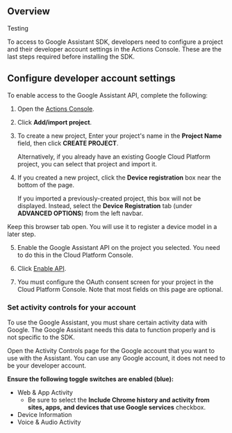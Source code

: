 ## Overview

<div class="note">Testing</div>

To access to Google Assistant SDK, developers need to configure a project
and their developer account settings in the Actions Console. These are the last
steps required before installing the SDK.

## Configure developer account settings

To enable access to the Google Assistant API, complete the following:

1.  Open the [Actions Console](https://console.actions.google.com/).

2.  Click **Add/import project**.

3.  To create a new project, Enter your project's name in the **Project Name** field, then click **CREATE PROJECT**.

    Alternatively, if you already have an existing Google Cloud Platform project,
    you can select that project and import it.

4.  If you created a new project, click the **Device registration** box near the bottom of the page.

    If you imported a previously-created project, this box will not be displayed. Instead, select the **Device Registration** tab (under **ADVANCED OPTIONS**) from the left navbar.

Keep this browser tab open. You will use it to register a device model in a later step.

5.  Enable the Google Assistant API on the project you selected. You need to do this in the Cloud Platform Console.

6.  Click [Enable API](https://console.developers.google.com/apis/api/embeddedassistant.googleapis.com/overview).

7.  You must configure the OAuth consent screen for your project in the Cloud Platform Console. Note that most fields on this page are optional.

### Set activity controls for your account

To use the Google Assistant, you must share certain activity data with Google. The Google Assistant needs this data to function properly and is not specific to the SDK.

Open the Activity Controls page for the Google account that you want to use with the Assistant. You can use any Google account, it does not need to be your developer account.

**Ensure the following toggle switches are enabled (blue):**

- Web & App Activity
  - Be sure to select the **Include Chrome history and activity from sites, apps, and devices that use Google services** checkbox.
- Device Information
- Voice & Audio Activity
